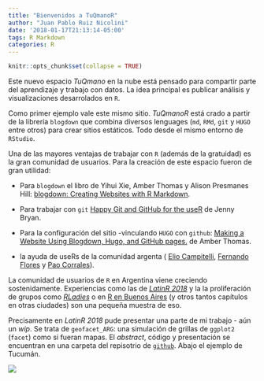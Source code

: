 ```yaml
---
title: "Bienvenidos a TuQmanoR"
author: "Juan Pablo Ruiz Nicolini"
date: '2018-01-17T21:13:14-05:00'
tags: R Markdown
categories: R
---
```


```r
knitr::opts_chunk$set(collapse = TRUE)
```

Este nuevo espacio _TuQmano_ en la nube está pensado para compartir parte del aprendizaje y trabajo con datos. La idea principal es publicar análisis y visualizaciones desarrolados en `R`. 

Como primer ejemplo vale este mismo sitio. *TuQmanoR* está crado a partir de la librería `blogdown` que combina diversos lenguages (`md`, `RMd`, `git` y `HUGO` entre otros) para crear sitios estáticos. Todo desde el mismo entorno de `RStudio`. 

Una de las mayores ventajas de trabajar con `R` (además de la gratuidad) es la gran comunidad de usuarios. Para la creación de este espacio fueron de gran utilidad: 

* Para `blogdown` el libro de Yihui Xie, Amber Thomas y Alison Presmanes Hill: [blogdown: Creating Websites with R Markdown](https://bookdown.org/yihui/blogdown/).

* Para trabajar con `git` [Happy Git and GitHub for the useR](https://happygitwithr.com/) de Jenny Bryan.

* Para la configuración del sitio -vinculando `HUGO` con `github`: [Making a Website Using Blogdown, Hugo, and GitHub pages.](http://amber.rbind.io/blog/2016/12/19/creatingsite/) de Amber Thomas.

* la ayuda de useRs de la comunidad argenta ( [Elio Campitelli](https://twitter.com/d_olivaw), [Fernando Flores](https://twitter.com/ds_floresf) y [Pao Corrales](https://twitter.com/PaobCorrales)).

La comunidad de usuarios de `R` en Argentina viene creciendo sostenidamente. Experiencias como las de [*LatinR 2018*](http://latin-r.com/) y la la proliferación de grupos como [*RLadies*](https://twitter.com/RLadiesBA) o en [R en Buenos Aires](https://twitter.com/renbaires) (y otros tantos capítulos en otras ciudades) son una pequeña muestra de eso. 

Precisamente en *LatinR 2018* pude presentar una parte de mi trabajo - aún un _wip_. Se trata de `geofacet_ARG`: una simulación de grillas de `ggplot2` (`facet`) como si fueran mapas. El _abstract_, código y presentación se encuentran en una carpeta del repisotrio de [`github`](https://github.com/TuQmano/geofacet_ARG/tree/master/.LatinR). Abajo el ejemplo de Tucumán. 

![](https://raw.githubusercontent.com/TuQmano/geofacet_ARG/master/.LatinR/TUCGeoFacet.png)


